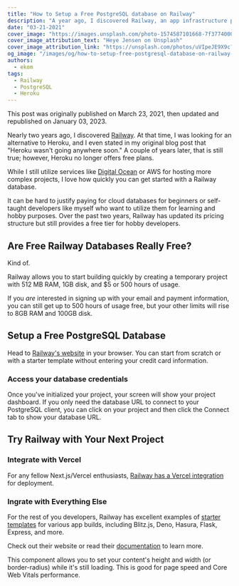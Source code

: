 ```yaml
---
title: "How to Setup a Free PostgreSQL database on Railway"
description: "A year ago, I discovered Railway, an app infrastructure platform. Learn how to set up a free PostgreSQL database for your next project."
date: "03-21-2021"
cover_image: "https://images.unsplash.com/photo-1574587101668-7f3774000612?ixlib=rb-4.0.3&ixid=MnwxMjA3fDB8MHxwaG90by1wYWdlfHx8fGVufDB8fHx8&auto=format&fit=crop&w=1470&q=80"
cover_image_attribution_text: "Heye Jensen on Unsplash"
cover_image_attribution_link: "https://unsplash.com/photos/uVIpeJE9X9c?utm_source=unsplash&utm_medium=referral&utm_content=creditShareLink"
og_image: "/images/og/how-to-setup-free-postgresql-database-on-railway-app-og.jpg"
authors:
  - ekom
tags:
  - Railway
  - PostgreSQL
  - Heroku
---
```


<Callout>
  This post was originally published on March 23, 2021, then updated and republished
  on January 03, 2023.
</Callout>

Nearly two years ago, I discovered [Railway](https://railway.app?referralCode=ekom). At that time, I was looking for an alternative to Heroku, and I even stated in my original blog post that "Heroku wasn't going anywhere soon." A couple of years later, that is still true; however, Heroku no longer offers free plans.

While I still utilize services like [Digital Ocean](https://m.do.co/c/d7c75b0de054) or AWS for hosting more complex projects, I love how quickly you can get started with a Railway database.

It can be hard to justify paying for cloud databases for beginners or self-taught developers like myself who want to utilize them for learning and hobby purposes. Over the past two years, Railway has updated its pricing structure but still provides a free tier for hobby developers.

## Are Free Railway Databases Really Free?

Kind of.

Railway allows you to start building quickly by creating a temporary project with 512 MB RAM, 1GB disk, and $5 or 500 hours of usage.

<KommyImage
  blogImage
  src="/images/railway-temporary-project.webp"
  alt="Screenshot of Railway.app homepage"
  width={1200}
  height={675}
  className="h-auto w-full rounded-md object-cover object-center"
  caption="Railway allows you to create a temporary project without logging in or giving credit card or payment info."
/>

If you _are_ interested in signing up with your email and payment information, you can still get up to 500 hours of usage free, but your other limits will rise to 8GB RAM and 100GB disk.

## Setup a Free PostgreSQL Database

Head to [Railway's website](https://railway.app?referralCode=ekom) in your browser. You can start from scratch or with a starter template without entering your credit card information.

<KommyImage
  blogImage
  src="/images/railway-start-project.webp"
  alt="Screenshot of options when starting a new project."
  width={880}
  height={880}
  caption="Railway gives you plenty of options to start a new project. You can also use one of their starter templates."
/>

### Access your database credentials

Once you've initialized your project, your screen will show your project dashboard. If you only need the database URL to connect to your PostgreSQL client, you can click on your project and then click the Connect tab to show your database URL.

<KommyImage
  blogImage
  src="/images/railway-credentials-screenshot.webp"
  alt="Screenshot of Railway database credentials GUI."
  width={1278}
  height={635}
  caption="Easily copy the database credentials from your dashboard to your project."
/>

## Try Railway with Your Next Project

### Integrate with Vercel

For any fellow Next.js/Vercel enthusiasts, [Railway has a Vercel integration](https://docs.railway.app/deploy/integrations#vercel) for deployment.

### Ingrate with Everything Else

For the rest of you developers, Railway has excellent examples of [starter templates](https://github.com/railwayapp-templates) for various app builds, including Blitz.js, Deno, Hasura, Flask, Express, and more.

Check out their website or read their [documentation](https://docs.railway.app/) to learn more.

This component allows you to set your content's height and width (or border-radius) while it's still loading. This is good for page speed and Core Web Vitals performance.
